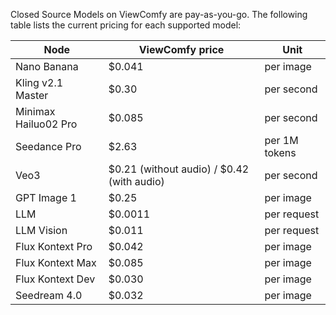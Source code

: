 Closed Source Models on ViewComfy are pay-as-you-go. The following table lists the current pricing for each supported model:

| Node | ViewComfy price | Unit |
|-----------|------------------------|------|
| Nano Banana | $0.041 | per image |
| Kling v2.1 Master | $0.30 | per second |
| Minimax Hailuo02 Pro | $0.085 | per second |
| Seedance Pro | $2.63 | per 1M tokens |
| Veo3 | \$0.21 (without audio) / \$0.42 (with audio) | per second |
| GPT Image 1 | $0.25 | per image |
| LLM | $0.0011 | per request |
| LLM Vision | $0.011 | per request |
| Flux Kontext Pro | $0.042 | per image |
| Flux Kontext Max | $0.085 | per image |
| Flux Kontext Dev | $0.030 | per image |
| Seedream 4.0 | $0.032 | per image |